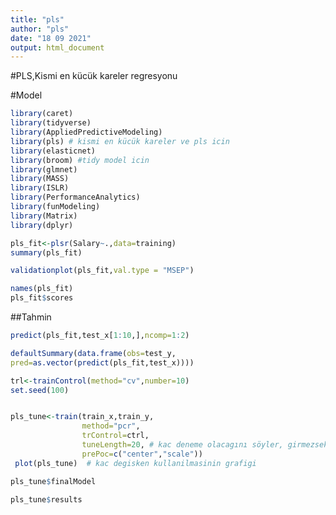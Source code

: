 ```yaml
---
title: "pls"
author: "pls"
date: "18 09 2021"
output: html_document
---
```


#PLS,Kismi en kücük kareler regresyonu

#Model

```r
library(caret)
library(tidyverse)
library(AppliedPredictiveModeling)
library(pls) # kismi en kücük kareler ve pls icin
library(elasticnet)
library(broom) #tidy model icin
library(glmnet)
library(MASS)
library(ISLR)
library(PerformanceAnalytics)
library(funModeling)
library(Matrix)
library(dplyr)

pls_fit<-plsr(Salary~.,data=training)
summary(pls_fit)

validationplot(pls_fit,val.type = "MSEP")

names(pls_fit)
pls_fit$scores

```

##Tahmin

```r


predict(pls_fit,test_x[1:10,],ncomp=1:2)

defaultSummary(data.frame(obs=test_y,
pred=as.vector(predict(pls_fit,test_x))))


```



```r
trl<-trainControl(method="cv",number=10)
set.seed(100)


pls_tune<-train(train_x,train_y,
                method="pcr",
                trControl=ctrl,
                tuneLength=20, # kac deneme olacagını söyler, girmezsek 3 tane dener
                prePoc=c("center","scale"))
 plot(pls_tune)  # kac degisken kullanilmasinin grafigi

pls_tune$finalModel

pls_tune$results

```

